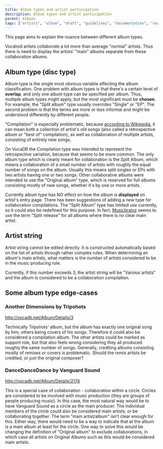 ---
title: Album types and artist participation
description: Album types and artist participation
parent: Albums
tags: ["artists", "album", "draft", "guidelines", "documentation", "vocadb"]
---

This page aims to explain the nuance between different album types.

Vocaloid artists collaborate a lot more than average "normal" artists. Thus there is need to display the artists' "main" albums separate from these collaboration albums.

## Album type (disc type)

Album type is the single most obvious variable affecting the album classification. One problem with album types is that there's a certain level of **overlap**, and only one album type can be specified per album. Thus, multiple album types might apply, but the most significant must be **chosen**. For example, the "Split album" type usually overrides "Single" or "EP". The second problem is that the terms are more or less informal and might be understood differently by different people. 

"Compilation" is especially problematic, because [according to Wikipedia](http://en.wikipedia.org/wiki/Compilation_album), it can mean both a collection of artist's old songs (also called a retrospective album or "best of" compilation), as well as collaboration of multiple artists, consisting of entirely new songs. 

On VocaDB the Compilation type was intended to represent the retrospective variation, because that seems to be more common. The only album type which is clearly meant for collaboration is the Split Album, which means a collaboration of a small number of artists with roughly the equal number of songs on the album. Usually this means split singles or EPs with two artists having one or two songs. Other collaborative albums were intended to use the "Original album" type, which is reserved for full albums consisting mostly of new songs, whether it's by one or more artists. 

Currently album type has NO effect on how the album is **displayed** on artist's entry page. There has been suggestions of adding a new type for collaboration compilations. The "Split Album" type has limited use currently, so it could also be redefined for this purpose. In fact, [Musicbrainz](http://musicbrainz.org/doc/Split_Release) seems to use the term "Split release" for all albums where there is no clear main artist.

## Artist string
Artist string cannot be edited directly. It is constructed automatically based on the list of artists through rather complex rules. When determining an album's main artists, what matters is the number of artists considered to be in the music producing role.

Currently, if this number exceeds 3, the artist string will be "Various artists" and the album is considered to be a collaboration compilation.

## Some album type edge-cases

### Another Dimensions by Tripshots
http://vocadb.net/Album/Details/3 

Technically Tripshots' album, but the album has exactly one original song by him, others being covers of his songs. Therefore it could also be considered a compilation album. The other artists could be marked as support role, but that also feels wrong considering they all produced roughly the same number of songs. Generally, crediting albums consisting mostly of remixes or covers is problematic. Should the remix artists be credited, or just the original composer?

### DanceDanceDance by Vanguard Sound
http://vocadb.net/Album/Details/2174

This is a special case of collaboration - collaboration within a circle.
Circles are considered to be involved with music production (they are groups of people producing music). In this case, the most natural way would be to have Vanguard Sound as a circle as the main producer. The individual members of the circle could also be considered main artists, or be collaborating together. The term "main artist/album" isn't clear enough for this. Either way, there would need to be a way to indicate that at the album is a main album at least for the circle. One way to solve this would be changing the definition of "Original album" to exclude collaborations, in which case all artists on Original Albums such as this would be considered main artists.